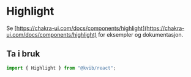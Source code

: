 
<Meta title="Komponenter/Typografi/Highlight" />

# Highlight

Se [https://chakra-ui.com/docs/components/highlight](https://chakra-ui.com/docs/components/highlight) for eksempler og dokumentasjon.

## Ta i bruk

```jsx
import { Highlight } from "@kvib/react";
```
